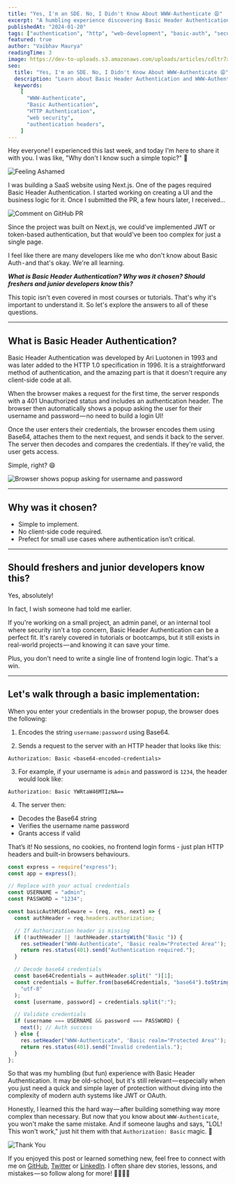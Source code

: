 ```yaml
---
title: "Yes, I'm an SDE. No, I Didn't Know About WWW-Authenticate 😩"
excerpt: "A humbling experience discovering Basic Header Authentication - the simple HTTP auth method that doesn't require any client-side code. Learn why every developer should know about WWW-Authenticate header."
publishedAt: "2024-01-20"
tags: ["authentication", "http", "web-development", "basic-auth", "security"]
featured: true
author: "Vaibhav Maurya"
readingTime: 3
image: https://dev-to-uploads.s3.amazonaws.com/uploads/articles/cdltr7xfg8wszsx65kx0.png
seo:
  title: "Yes, I'm an SDE. No, I Didn't Know About WWW-Authenticate 😩"
  description: "Learn about Basic Header Authentication and WWW-Authenticate header - the simple HTTP auth method that doesn't require client-side code"
  keywords:
    [
      "WWW-Authenticate",
      "Basic Authentication",
      "HTTP Authentication",
      "web security",
      "authentication headers",
    ]
---
```


Hey everyone! I experienced this last week, and today I'm here to share it with you. I was like, "Why don't I know such a simple topic?" 🤯

![Feeling Ashamed](https://media2.dev.to/dynamic/image/width=800%2Cheight=%2Cfit=scale-down%2Cgravity=auto%2Cformat=auto/https%3A%2F%2Fdev-to-uploads.s3.amazonaws.com%2Fuploads%2Farticles%2Fedm4x461ra50an8my5zj.gif)

I was building a SaaS website using Next.js. One of the pages required Basic Header Authentication. I started working on creating a UI and the business logic for it. Once I submitted the PR, a few hours later, I received…

![Comment on GitHub PR](https://dev-to-uploads.s3.amazonaws.com/uploads/articles/b9wzxtz8h1eu0grpgv2h.png)

Since the project was built on Next.js, we could've implemented JWT or token-based authentication, but that would've been too complex for just a single page.

I feel like there are many developers like me who don't know about Basic Auth - and that's okay. We're all learning.

_**What is Basic Header Authentication? Why was it chosen? Should freshers and junior developers know this?**_

This topic isn't even covered in most courses or tutorials. That's why it's important to understand it. So let's explore the answers to all of these questions.

---

## What is Basic Header Authentication?

Basic Header Authentication was developed by Ari Luotonen in 1993 and was later added to the HTTP 1.0 specification in 1996. It is a straightforward method of authentication, and the amazing part is that it doesn't require any client-side code at all.

When the browser makes a request for the first time, the server responds with a 401 Unauthorized status and includes an authentication header. The browser then automatically shows a popup asking the user for their username and password — no need to build a login UI!

Once the user enters their credentials, the browser encodes them using Base64, attaches them to the next request, and sends it back to the server. The server then decodes and compares the credentials. If they're valid, the user gets access.

Simple, right? 😄

![Browser shows popup asking for username and password](https://dev-to-uploads.s3.amazonaws.com/uploads/articles/er4ychr3msevmplrgktu.png)

---

## Why was it chosen?

- Simple to implement.
- No client-side code required.
- Prefect for small use cases where authentication isn’t critical.

---

## Should freshers and junior developers know this?

Yes, absolutely!

In fact, I wish someone had told me earlier.

If you're working on a small project, an admin panel, or an internal tool where security isn't a top concern, Basic Header Authentication can be a perfect fit. It's rarely covered in tutorials or bootcamps, but it still exists in real-world projects — and knowing it can save your time.

Plus, you don't need to write a single line of frontend login logic. That's a win.

---

## Let's walk through a basic implementation:

When you enter your credentials in the browser popup, the browser does the following:

1. Encodes the string `username:password` using Base64.

2. Sends a request to the server with an HTTP header that looks like this:

```
Authorization: Basic <base64-encoded-credentials>
```

3. For example, if your username is `admin` and password is `1234`, the header would look like:

```
Authorization: Basic YWRtaW46MTIzNA==
```

4. The server then:

- Decodes the Base64 string
- Verifies the username name password
- Grants access if valid

That’s it! No sessions, no cookies, no frontend login forms - just plan HTTP headers and built-in browsers behaviours.

```javascript
const express = require("express");
const app = express();

// Replace with your actual credentials
const USERNAME = "admin";
const PASSWORD = "1234";

const basicAuthMiddleware = (req, res, next) => {
  const authHeader = req.headers.authorization;

  // If Authorization header is missing
  if (!authHeader || !authHeader.startsWith("Basic ")) {
    res.setHeader("WWW-Authenticate", 'Basic realm="Protected Area"');
    return res.status(401).send("Authentication required.");
  }

  // Decode base64 credentials
  const base64Credentials = authHeader.split(" ")[1];
  const credentials = Buffer.from(base64Credentials, "base64").toString(
    "utf-8"
  );
  const [username, password] = credentials.split(":");

  // Validate credentials
  if (username === USERNAME && password === PASSWORD) {
    next(); // Auth success
  } else {
    res.setHeader("WWW-Authenticate", 'Basic realm="Protected Area"');
    return res.status(401).send("Invalid credentials.");
  }
};
```

So that was my humbling (but fun) experience with Basic Header Authentication. It may be old-school, but it's still relevant — especially when you just need a quick and simple layer of protection without diving into the complexity of modern auth systems like JWT or OAuth.

Honestly, I learned this the hard way — after building something way more complex than necessary. But now that you know about `WWW-Authenticate`, you won't make the same mistake. And if someone laughs and says, "LOL! This won't work," just hit them with that `Authorization: Basic` magic. 💪

![Thank You](https://dev-to-uploads.s3.amazonaws.com/uploads/articles/e7b6xk28unxahpask3xf.webp)

If you enjoyed this post or learned something new, feel free to connect with me on [GitHub](https://github.com/thevaibhavmaurya), [Twitter](https://www.x.com/hevaibhavmaurya/) or [LinkedIn](https://www.linkedin.com/in/thevaibhavmaurya/). I often share dev stories, lessons, and mistakes — so follow along for more! 🚀👨‍💻✨

